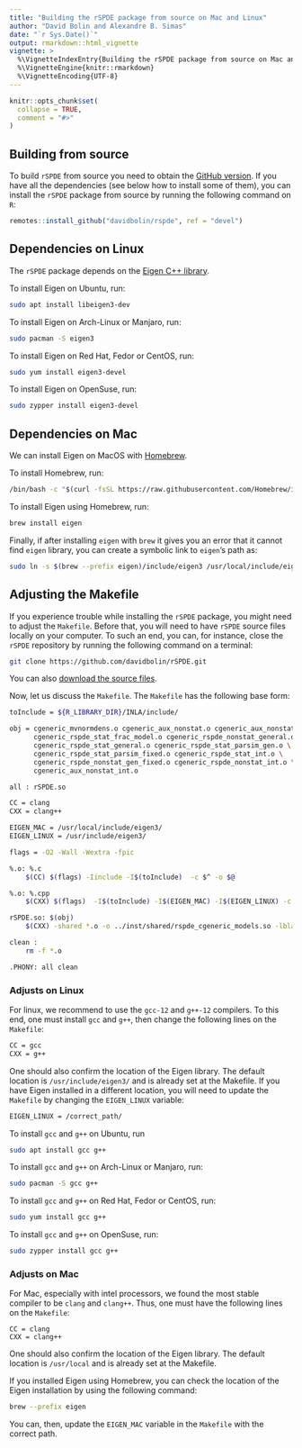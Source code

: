 ```yaml
---
title: "Building the rSPDE package from source on Mac and Linux"
author: "David Bolin and Alexandre B. Simas"
date: "`r Sys.Date()`"
output: rmarkdown::html_vignette
vignette: >
  %\VignetteIndexEntry{Building the rSPDE package from source on Mac and Linux}
  %\VignetteEngine{knitr::rmarkdown}
  %\VignetteEncoding{UTF-8}
---
```


```r
knitr::opts_chunk$set(
  collapse = TRUE,
  comment = "#>"
)
```

## Building from source

To build `rSPDE` from source you need to obtain the [GitHub version](https://github.com/davidbolin/rSPDE).
If you have all the dependencies (see below how to install some of them), you can install the `rSPDE` package from source by 
running the following command on `R`:

```r
remotes::install_github("davidbolin/rspde", ref = "devel")
```

## Dependencies on Linux

The `rSPDE` package depends on the [Eigen C++ library](https://eigen.tuxfamily.org/index.php?title=Main_Page).

To install Eigen on Ubuntu, run:

```bash
sudo apt install libeigen3-dev
```

To install Eigen on Arch-Linux or Manjaro, run:

```bash
sudo pacman -S eigen3
```

To install Eigen on Red Hat, Fedor or CentOS, run:

```bash
sudo yum install eigen3-devel
```

To install Eigen on OpenSuse, run:

```bash
sudo zypper install eigen3-devel
```

## Dependencies on Mac

We can install Eigen on MacOS with [Homebrew](https://brew.sh/).

To install Homebrew, run:

```bash
/bin/bash -c "$(curl -fsSL https://raw.githubusercontent.com/Homebrew/install/HEAD/install.sh)"
```

To install Eigen using Homebrew, run:

```bash
brew install eigen
```

Finally, if after installing `eigen` with `brew` it gives you an error that it cannot find `eigen` library, you can create a symbolic link to `eigen`'s path as:

```bash
sudo ln -s $(brew --prefix eigen)/include/eigen3 /usr/local/include/eigen3
```

## Adjusting the Makefile

If you experience trouble while installing the `rSPDE` package, you might need to adjust the `Makefile`. Before that, you will need to have `rSPDE`
source files locally on your computer. To such an end, you can, for instance, close the `rSPDE` repository by running the following command on 
a terminal:

```bash
git clone https://github.com/davidbolin/rSPDE.git
```

You can also [download the source files](https://github.com/davidbolin/rSPDE/archive/refs/heads/devel.zip).

Now, let us discuss the `Makefile`. The `Makefile` has the following base form:

```bash
toInclude = ${R_LIBRARY_DIR}/INLA/include/

obj = cgeneric_mvnormdens.o cgeneric_aux_nonstat.o cgeneric_aux_nonstat_fixed.o \
      cgeneric_rspde_stat_frac_model.o cgeneric_rspde_nonstat_general.o \
      cgeneric_rspde_stat_general.o cgeneric_rspde_stat_parsim_gen.o \
      cgeneric_rspde_stat_parsim_fixed.o cgeneric_rspde_stat_int.o \
      cgeneric_rspde_nonstat_gen_fixed.o cgeneric_rspde_nonstat_int.o \
      cgeneric_aux_nonstat_int.o

all : rSPDE.so

CC = clang
CXX = clang++

EIGEN_MAC = /usr/local/include/eigen3/
EIGEN_LINUX = /usr/include/eigen3/

flags = -O2 -Wall -Wextra -fpic

%.o: %.c
	$(CC) $(flags) -Iinclude -I$(toInclude)  -c $^ -o $@

%.o: %.cpp
	$(CXX) $(flags)  -I$(toInclude) -I$(EIGEN_MAC) -I$(EIGEN_LINUX) -c $^ -o $@

rSPDE.so: $(obj)
	$(CXX) -shared *.o -o ../inst/shared/rspde_cgeneric_models.so -lblas -llapack

clean :
	rm -f *.o

.PHONY: all clean
```

### Adjusts on Linux

For linux, we recommend to use the `gcc-12` and `g++-12` compilers. To this end, 
one must install `gcc` and `g++`, then change the following lines on the 
`Makefile`:

```bash
CC = gcc
CXX = g++
```

One should also confirm the location of the Eigen library. The
default location is `/usr/include/eigen3/` and is already set at the Makefile.
If you have Eigen installed in a different location, you will need to update the
`Makefile` by changing the `EIGEN_LINUX` variable:

```bash
EIGEN_LINUX = /correct_path/
```

To install `gcc` and `g++` on Ubuntu, run

```bash
sudo apt install gcc g++
```

To install `gcc` and `g++` on Arch-Linux or Manjaro, run:

```bash
sudo pacman -S gcc g++
```

To install `gcc` and `g++` on Red Hat, Fedor or CentOS, run:

```bash
sudo yum install gcc g++
```

To install `gcc` and `g++` on OpenSuse, run:

```bash
sudo zypper install gcc g++
```

### Adjusts on Mac

For Mac, especially with intel processors, we found the most stable compiler to 
be `clang` and `clang++`. Thus, one must have the following lines on the `Makefile`:

```make
CC = clang
CXX = clang++
```

One should also confirm the location of the Eigen library. The
default location is `/usr/local` and is already set at the Makefile.

If you installed Eigen using Homebrew, you can 
check the location of the Eigen installation by using the following command:

```bash
brew --prefix eigen
```

You can, then, update the `EIGEN_MAC` variable in the `Makefile` with the correct path.
